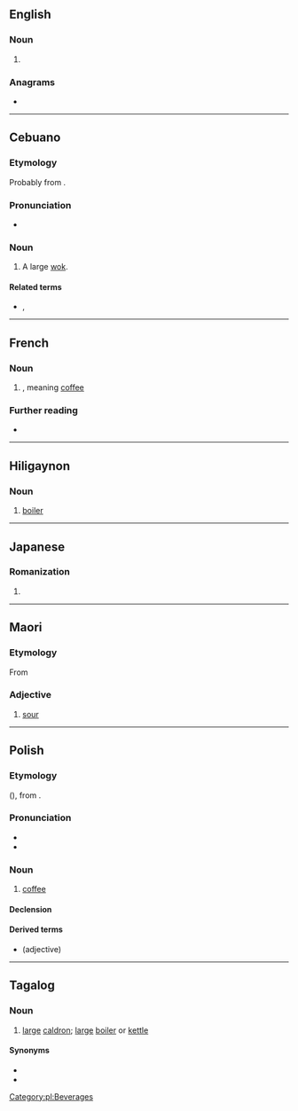 {{also|kava|Kawa|kawá}}
==English==

===Noun===
{{en-noun|-}}

# {{alternative form of|kava|lang=en}}

===Anagrams===
* {{anagrams|en|Waka|waka}}

----

==Cebuano==

===Etymology===
Probably from {{etyl|ms|ceb}} {{m|ms|kawah}}.

===Pronunciation===
* {{hyphenation|ka|wa|lang=ceb}}

===Noun===
{{head|ceb|noun}}

# A large [[wok]].

====Related terms====
* {{l|ceb|kaha}}, {{l|ceb|kalaha}}

----

==French==

===Noun===
{{fr-noun|m|-}}

# {{alternative form of|caoua|lang=fr}}, meaning [[coffee]]

===Further reading===
* {{R:TLFi}}

----

==Hiligaynon==

===Noun===
{{hil-noun|káwà}}

# [[boiler]]

----

==Japanese==

===Romanization===
{{ja-romaji}}

# {{ja-romanization of|かわ}}

----

==Maori==

===Etymology===
From {{etyl|poz-pol-pro|mi}} {{m|poz-pol-pro|*kawa}}

===Adjective===
{{mi-adj}}

# [[sour]]

----

==Polish==

===Etymology===
{{bor|pl|ota|قهوه|tr=kahve}} ({{cog|tr|kahve}}), from {{der|pl|ar|قَهْوَة}}.

===Pronunciation===
* {{audio|Pl-kawa.ogg|audio|lang=pl}}
* {{IPA|[ˈkava]|lang=pl}}

===Noun===
{{pl-noun|f|dim=kawka}}

# [[coffee]]

====Declension====
{{pl-decl-noun-f|ka|w}}

====Derived terms====
* {{l|pl|kawowy}} (adjective)

[[Category:pl:Beverages]]

----

==Tagalog==

===Noun===
{{tl-noun}}

# [[large]] [[caldron]]; [[large]] [[boiler]] or [[kettle]]

====Synonyms====
* {{l|tl|kaldero}}
* {{l|tl|talyasi}}